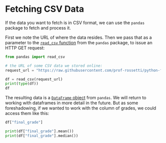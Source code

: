 # Fetching CSV Data


If the data you want to fetch is in CSV format, we can use the `pandas` package to fetch and process it.

First we note the URL of where the data resides. Then we pass that as a parameter to the [`read_csv` function](https://pandas.pydata.org/docs/reference/api/pandas.read_csv.html) from the `pandas` package, to issue an HTTP GET request:

```python
from pandas import read_csv

# the URL of some CSV data we stored online:
request_url = "https://raw.githubusercontent.com/prof-rossetti/python-for-finance/main/docs/data/gradebook.csv"

df = read_csv(request_url)
print(type(df))
df
```

The resulting data is a [`DataFrame` object](https://pandas.pydata.org/docs/reference/api/pandas.DataFrame.html) from `pandas`. We will return to working with dataframes in more detail in the future. But as some foreshadowing, if we wanted to work with the column of grades, we could access them like this:

```python
df["final_grade"]
```

```python
print(df["final_grade"].mean())
print(df["final_grade"].median())
```
